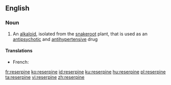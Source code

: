 {{also|réserpine}}
==English==

===Noun===
{{wikipedia}}
{{en-noun|-|s}}

# {{label|en|organic compound}} An [[alkaloid]], isolated from the [[snakeroot]] plant, that is used as an [[antipsychotic]] and [[antihypertensive]] drug

====Translations====
{{trans-top|alkaloid}}
* French: {{t+|fr|réserpine|f}}
{{trans-mid}}
{{trans-bottom}}

[[fr:reserpine]]
[[ko:reserpine]]
[[id:reserpine]]
[[ku:reserpine]]
[[hu:reserpine]]
[[pl:reserpine]]
[[ta:reserpine]]
[[vi:reserpine]]
[[zh:reserpine]]